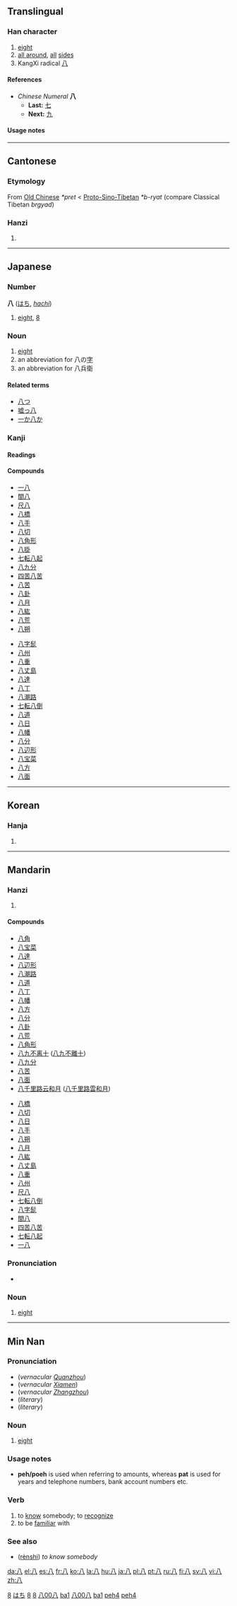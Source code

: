 {{see|入}}
{{zh-hanzi|{{zh-lookup|八}}}}
<!--{{see|捌}}--><!-- may be replaced by zh-forms -->
==Translingual==
{{stroke order|type=animate}}

===Han character===
{{Han char|rn=12|rad=八|as=00|sn=2|four=8000<sub>0</sub>|canj=竹人 (HO)}}

# [[eight]]
# [[all around]], [[all]] [[sides]]
# KangXi radical [[Index:Chinese radical/八|八]]

====References====
{{Han ref|kx=0126.260|dkj=01450|dj=0274.130|hdz=10241.030|uh=516B|ud=20843|bh=A44B|bd=42059}}

*''Chinese Numeral'' '''八'''
**'''Last:''' [[七]]
**'''Next:''' [[九]]

====Usage notes====
{{wikipedia|Numbers in Chinese culture#Eight|Numbers in Chinese culture}}

----

==Cantonese==

===Etymology===
From [[Old Chinese]] ''*pret'' < [[Proto-Sino-Tibetan]] ''*b-ryat'' (compare Classical Tibetan ''brgyad'')

===Hanzi===
{{yue-hanzi|jyut=|y=[[baat3]]}}

# {{defn|Cantonese}}

[[Category:yue:Numbers|8]]
----

==Japanese==

===Number===
'''八''' ([[はち]], ''[[hachi]]'')

# [[eight]], [[8]]

===Noun===
{{ja-noun|k|hira=はち|rom=hachi}}

# [[eight]]
# an abbreviation for 八の[[字]]
# an abbreviation for 八兵衛

====Related terms====
*[[八つ]]
*[[嘘っ八]]
*[[一か八か]]

===Kanji===
{{ja-kanji|grade=1|rs=八00}}

====Readings====
{{ja-readings|on=[[はち]] (''[[hachi]]''), [[はつ]] (''[[hatsu]]'')|kun=[[やつ]] (''[[yatsu]]''), [[やたび]] (''[[yatabi]]'')}}

====Compounds====
{{top2}}
*[[一八]]
*[[間八]]
*[[尺八]]
*[[八橋]]
*[[八手]]
*[[八切]]
*[[八角形]]
*[[八掛]]
*[[七転八起]]
*[[八九分]]
*[[四苦八苦]]
*[[八苦]]
*[[八卦]]
*[[八月]]
*[[八紘]]
*[[八荒]]
*[[八朔]]
{{mid2}}
*[[八字髭]]
*[[八州]]
*[[八重]]
*[[八丈島]]
*[[八達]]
*[[八丁]]
*[[八潮路]]
*[[七転八倒]]
*[[八道]]
*[[八日]]
*[[八幡]]
*[[八分]]
*[[八辺形]]
*[[八宝菜]]
*[[八方]]
*[[八面]]
{{bottom}}

[[Category:1000 Japanese basic words|はち]]
[[Category:ja:Numbers|8]]
----

==Korean==

===Hanja===
{{ko-hanja|hangeul=팔|eumhun=여덟|rv=pal|mr=p'al}}

# {{defn|Korean}}

[[Category:ko:Numbers|8]]

----

==Mandarin==

===Hanzi===
{{cmn-hanzi|pin=[[bā]] ([[ba1]])|wg=pa<sup>1</sup>}}

# {{defn|Mandarin}}

====Compounds====
{{top2}}
*[[八角]]
*[[八宝菜]]
*[[八達]]
*[[八辺形]]
*[[八潮路]]
*[[八道]]
*[[八丁]]
*[[八幡]]
*[[八方]]
*[[八分]]
*[[八卦]]
*[[八荒]]
*[[八角形]]
*[[八九不离十]] ([[八九不離十]])
*[[八九分]]
*[[八苦]]
*[[八面]]
*[[八千里路云和月]] ([[八千里路雲和月]])
{{mid2}}
*[[八橋]]
*[[八切]]
*[[八日]]
*[[八手]]
*[[八朔]]
*[[八月]]
*[[八紘]]
*[[八丈島]]
*[[八重]]
*[[八州]]
*[[尺八]]
*[[七転八倒]]
*[[八字髭]]
*[[間八]]
*[[四苦八苦]]
*[[七転八起]]
*[[一八]]
{{bottom}}

{{zh-hanzi|{{zh-lookup|八}}}}

===Pronunciation===
*{{IPA|[ pa˥˥ ]}}

===Noun===
{{cmn-noun|ts|pin=bā|pint=ba1|rs=八00}}

# [[eight]]

[[Category:zh-tw:Numbers|八00八]]
[[Category:zh-cn:Numbers|ba1]]
[[Category:zh-tw:Beginning Mandarin|八00八]]
[[Category:zh-cn:Beginning Mandarin|ba1]]

----

==Min Nan==
{{zh-hanzi|{{zh-lookup|八}}}}

===Pronunciation===
*(''vernacular [[w:Quanzhou|Quanzhou]]'') {{IPA|[ pəʔ˩˩ ]}}
*(''vernacular [[w:Xiamen|Xiamen]]'') {{IPA|[ pueʔ˩˩ ]}}
*(''vernacular [[w:Zhangzhou|Zhangzhou]]'') {{IPA|[ peʔ˩˩ ]}}
*(''literary'') {{IPA|[ pat˩˩ ]}}
*(''literary'') {{IPA|[ bat˩˩ ]}}

===Noun===
{{nan-noun|ts|poj=[[poeh]], [[peh]] or [[pat]]|pojt=peh4|rs=八00}}

# [[eight]]

===Usage notes===
*'''peh/poeh''' is used when referring to amounts, whereas '''pat''' is used for years and telephone numbers, bank account numbers etc.

===Verb===
{{nan-verb|ts|poj=[[pat]] or [[bat]]|pojt=pat4|rs=八00}}

# to [[know]] somebody; to [[recognize]]
# to be [[familiar]] with

===See also===
*{{zh-ts|認識|认识}} ([[rènshi]]) ''to know somebody''

[[Category:nan-tw:Numbers|peh4]]
[[Category:nan-cn:Numbers|peh4]]

[[da:八]]
[[el:八]]
[[es:八]]
[[fr:八]]
[[ko:八]]
[[la:八]]
[[hu:八]]
[[ja:八]]
[[pl:八]]
[[pt:八]]
[[ru:八]]
[[fi:八]]
[[sv:八]]
[[vi:八]]
[[zh:八]]